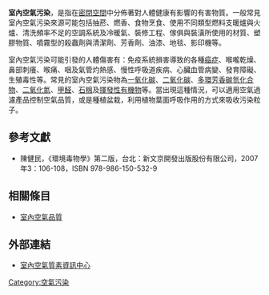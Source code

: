 {{refimprove|time=2010-06-10T02:48:45+00:00}}

'''室內空氣污染'''，是指在[[密閉空間|密閉空間]]中分佈著對人體健康有影響的有害物質。一般常見室內空氣污染來源可能包括抽菸、燃香、食物烹食、使用不同類型燃料支暖爐與火爐、清洗頻率不足的空調系統及冷暖氣、裝修工程、傢俱與裝潢所使用的材質、塑膠物質、噴霧型的殺蟲劑與清潔劑、芳香劑、油漆、地毯、影印機等。

室內空氣污染可能引發的人體傷害有：免疫系統損害導致的各種[[癌症|癌症]]、喉嚨乾燥、鼻部刺癢、喉痛、咽及氣管灼熱感、慢性呼吸道疾病、心臟血管病變、發育障礙、生殖毒性等。常見的室內空氣污染物為[[一氧化碳|一氧化碳]]、[[二氧化碳|二氧化碳]]、[[多環芳香碳氫化合物|多環芳香碳氫化合物]]、[[二氧化氮|二氧化氮]]、[[甲醛|甲醛]]、[[石棉|石棉]]及[[揮發性有機物|揮發性有機物]]等。當出現這種情況，可以適用空氣過濾產品控制空氣品質，或是種植盆栽，利用植物葉面呼吸作用的方式來吸收污染粒子。

==參考文獻==
*陳健民，《環境毒物學》第二版，台北：新文京開發出版股份有限公司，2007年3：106-108，ISBN 978-986-150-532-9
==相關條目==
*[[室內空氣品質|室內空氣品質]]
==外部連結==
*[http://www.iaq.gov.hk/tc/index.aspx 室內空氣質素資訊中心]{{Wayback|url=http://www.iaq.gov.hk/tc/index.aspx |date=20170621121155 }}
{{Environ-stub}}
[[Category:空氣污染|Category:空氣污染]]